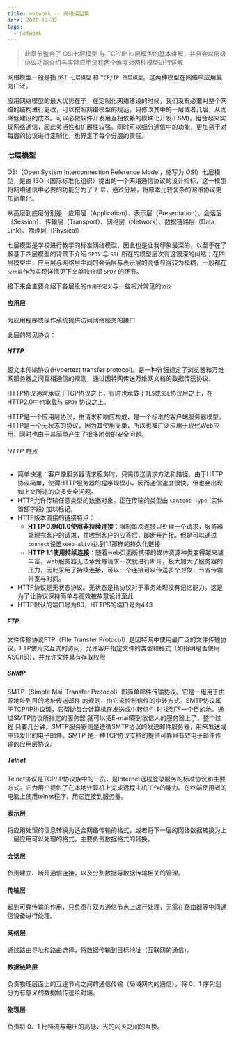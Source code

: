 ```yaml
---
title: network -- 网络模型篇
date: 2020-12-02
tags:
  - network
---
```


> 此章节整合了 OSI七层模型 与 TCP/IP 四层模型的基本讲解，并且会以层级协议功能介绍与实际应用流程两个维度对两种模型进行详解

网络模型一般是指 `OSI 七层模型` 和 `TCP/IP 四层模型`。这两种模型在网络中应用最为广泛。

应用网络模型的最大优势在于，在定制化网络建设的时候，我们没有必要对整个网络的结构进行更改，可以按照网络模型的规范，只修改其中的一层或者几层，从而降低建设的成本。可以必做软件开发用互相依赖的模块化开发(ESM)，组合起来实现网络通信，因此灵活性和扩展性较强。同时可以细分通信中的功能，更加易于对每层的协议进行定制化，也界定了每个分层的责任。


### 七层模型

OSI（Open System Interconnection Reference Model，缩写为 OSI）七层模型，是由 ISO（国际标准化组织）提出的一个网络通信协议的设计指标，这一模型将网络通信中必要的功能分为了 `7 层`，通过分层，将原本比较复杂的网络协议更加简单化。

从高层到底层分别是：应用层（Application）、表示层（Presentation）、会话层（Session）、传输层（Transport）、网络层（Network）、数据链路层（Data Link）、物理层（Physical）

七层模型是学校进行教学的标准网络模型，因此也是让我印象最深的，以至于在了解基于四层模型的背景下介绍 `SPDY` 与 `SSL` 所在的模型层次有这很深的纠结；在四层模型中，应用层与网络层中间的会话层与表示层的高低显得较为模糊，一般都在`应用层`作为实现详情见下文单独介绍 `SPDY` 的环节。

接下来会主要介绍下各层级的`作用于定义`与一些相对常见的`协议`

#### 应用层
为应用程序或操作系统提供访问网络服务的接口

此层的常见协议：

##### HTTP

超文本传输协议(Hypertext transfer protocol)。是一种详细规定了浏览器和万维网服务器之间互相通信的规则，通过因特网传送万维网文档的数据传送协议。

HTTP协议通常承载于TCP协议之上，有时也承载于`TLS`或`SSL`协议层之上，在HTTP2.0中也承载与 `SPDY` 协议之上。

HTTP是一个应用层协议，由请求和响应构成，是一个标准的客户端服务器模型。HTTP是一个无状态的协议，因为其使用简单，所以也被广泛应用于现代Web应用，同时也由于其简单产生了很多附带的安全问题。

###### HTTP 特点

- 简单快速：客户像服务器请求服务时，只需传送请求方法和路径。由于HTTP协议简单，使得HTTP服务器的程序规模小，因而通信速度很快。但也会出现如上文所述的众多安全问题。
- HTTP允许传输任意类型的数据对象。正在传输的类型由 `Content-Type` (实体首部字段) 加以标记。
- HTTP版本直接的链接特点：
    - **HTTP 0.9和1.0使用非持续连接**：限制每次连接只处理一个请求，服务器处理完客户的请求，并收到客户的应答后，即断开连接。但是可以通过`connect`设置`keep-alive`达到1.1那样的持久化链接
    - **HTTP 1.1使用持续连接**：随着web页面所携带的媒体资源种类变得越来越丰富，web服务器无法承受每请求一次就进行断开，极大加大了服务器的压力，因此采用了持续连接，可以一个连接可以传送多个对象，节省传输带宽与时间。
- HTTP协议是无状态协议。无状态是指协议对于事务处理没有记忆能力。这是为了让协议保持简单与高效被故意设计至此
- HTTP默认的端口号为80，HTTPS的端口号为443

##### FTP

文件传输协议FTP（File Transfer Protocol）是因特网中使用最广泛的文件传输协议。FTP使用交互式的访问，允许客户指定文件的类型和格式（如指明是否使用ASCII码），并允许文件具有存取权限

##### SNMP
SMTP（Simple Mail Transfer Protocol）即简单邮件传输协议。它是一组用于由源地址到目的地址传送邮件 
的规则，由它来控制信件的中转方式。SMTP协议属于TCP/IP协议簇，它帮助每台计算机在发送或中转信件 
时找到下一个目的地。通过SMTP协议所指定的服务器,就可以把E-mail寄到收信人的服务器上了，整个过程 
只要几分钟。SMTP服务器则是遵循SMTP协议的发送邮件服务器，用来发送或中转发出的电子邮件。SMTP 是一种TCP协议支持的提供可靠且有效电子邮件传输的应用层协议。

##### Telnet
Telnet协议是TCP/IP协议族中的一员，是Internet远程登录服务的标准协议和主要方式。它为用户提供了在本地计算机上完成远程主机工作的能力。在终端使用者的电脑上使用telnet程序，用它连接到服务器。

#### 表示层
将应用处理的信息转换为适合网络传输的格式，或者将下一层的网络数据转换为上一层应用可以处理的格式。主要负责数据格式的转换。

#### 会话层
负责建立、断开通信连接，以及分割数据等数据传输相关的管理。

#### 传输层
起到可靠传输的作用，只负责在双方通信节点上进行处理，无需在路由器等中间通信设备进行处理。

#### 网络层
通过路由寻址和路由选择，将数据传输到目标地址（互联网的通信）。

#### 数据链路层
负责物理层面上的互连节点之间的通信传输（局域网内的通信）。将 0、1 序列划分为有意义的数据帧传送给对端。

#### 物理层
负责将 0、1 比特流与电压的高低，光的闪灭之间的互换。

